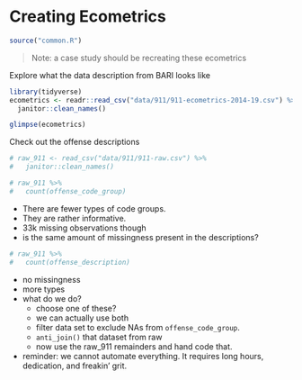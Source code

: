 # Creating Ecometrics

```r
source("common.R")
```


> Note: a case study should be recreating these ecometrics

Explore what the data description from BARI looks like

```r
library(tidyverse)
ecometrics <- readr::read_csv("data/911/911-ecometrics-2014-19.csv") %>% 
  janitor::clean_names()

glimpse(ecometrics)
```

Check out the offense descriptions

```r
# raw_911 <- read_csv("data/911/911-raw.csv") %>% 
#   janitor::clean_names()
```

```r
# raw_911 %>% 
#   count(offense_code_group)
```

- There are fewer types of code groups. 
- They are rather informative.
- 33k missing observations though
- is the same amount of missingness present in the descriptions?

```r
# raw_911 %>% 
#   count(offense_description)
```

- no missingness
- more types
- what do we do?
  - choose one of these?
  - we can actually use both
  - filter data set to exclude NAs from `offense_code_group`.
  - `anti_join()` that dataset from raw
  - now use the raw_911 remainders and hand code that.
- reminder: we cannot automate everything. It requires long hours, dedication, and freakin' grit.
